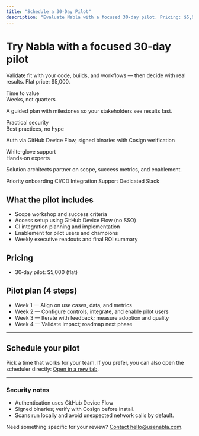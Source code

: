 ```yaml
---
title: "Schedule a 30‑Day Pilot"
description: "Evaluate Nabla with a focused 30‑day pilot. Pricing: $5,000."
---
```



# Try Nabla with a focused 30‑day pilot

Validate fit with your code, builds, and workflows — then decide with real results. Flat price: $5,000.

<div className="mt-6 grid gap-6 md:grid-cols-3">
  <div className="rounded-xl border border-neutral-200/60 dark:border-neutral-800 bg-white/60 dark:bg-neutral-900/40 p-5 shadow-sm">
    <div className="text-sm font-semibold text-neutral-600 dark:text-neutral-300">Time to value</div>
    <div className="mt-1 text-lg">Weeks, not quarters</div>
    <p className="mt-2 text-sm text-neutral-600 dark:text-neutral-400">A guided plan with milestones so your stakeholders see results fast.</p>
  </div>
  <div className="rounded-xl border border-neutral-200/60 dark:border-neutral-800 bg-white/60 dark:bg-neutral-900/40 p-5 shadow-sm">
    <div className="text-sm font-semibold text-neutral-600 dark:text-neutral-300">Practical security</div>
    <div className="mt-1 text-lg">Best practices, no hype</div>
    <p className="mt-2 text-sm text-neutral-600 dark:text-neutral-400">Auth via GitHub Device Flow, signed binaries with Cosign verification</p>
  </div>
  <div className="rounded-xl border border-neutral-200/60 dark:border-neutral-800 bg-white/60 dark:bg-neutral-900/40 p-5 shadow-sm">
    <div className="text-sm font-semibold text-neutral-600 dark:text-neutral-300">White‑glove support</div>
    <div className="mt-1 text-lg">Hands‑on experts</div>
    <p className="mt-2 text-sm text-neutral-600 dark:text-neutral-400">Solution architects partner on scope, success metrics, and enablement.</p>
  </div>
  
  <div className="md:col-span-3 rounded-xl border border-amber-200/60 dark:border-amber-900/40 bg-amber-50/70 dark:bg-amber-950/20 p-5">
    <div className="flex flex-wrap items-center gap-2 text-sm">
      <span className="inline-flex items-center gap-1 rounded-full border border-amber-300/70 dark:border-amber-800/60 bg-white/70 dark:bg-amber-950/40 px-2 py-0.5">
        <span className="h-2 w-2 rounded-full bg-[#FF5C00]" />
        <span className="font-medium">Priority onboarding</span>
      </span>
      <span className="inline-flex items-center gap-1 rounded-full border border-amber-300/70 dark:border-amber-800/60 bg-white/70 dark:bg-amber-950/40 px-2 py-0.5">
        <span className="font-medium">CI/CD Integration Support</span>
      </span>
      <span className="inline-flex items-center gap-1 rounded-full border border-amber-300/70 dark:border-amber-800/60 bg-white/70 dark:bg-amber-950/40 px-2 py-0.5">
        <span className="font-medium">Dedicated Slack</span>
      </span>
    </div>
  </div>
</div>

## What the pilot includes

- Scope workshop and success criteria
- Access setup using GitHub Device Flow (no SSO)
- CI integration planning and implementation
- Enablement for pilot users and champions
- Weekly executive readouts and final ROI summary

## Pricing

- 30‑day pilot: $5,000 (flat)

## Pilot plan (4 steps)

- Week 1 — Align on use cases, data, and metrics
- Week 2 — Configure controls, integrate, and enable pilot users
- Week 3 — Iterate with feedback; measure adoption and quality
- Week 4 — Validate impact; roadmap next phase

---

## Schedule your pilot

Pick a time that works for your team. If you prefer, you can also open the scheduler directly: <a className="underline" href="https://app.cal.com/team/nabla/nabla-pilot-interest-call" target="_blank" rel="noreferrer">Open in a new tab</a>.

<div id="schedule" />

<div className="mt-4 rounded-xl border border-neutral-200/60 dark:border-neutral-800 bg-white/60 dark:bg-neutral-900/40 p-3">
  <div id="my-cal-inline-nabla-pilot-interest-call" style={{ width: '100%', height: '720px', overflow: 'auto' }} />
</div>

<Script id="cal-inline-embed-nabla" strategy="afterInteractive">
{`
  (function (C, A, L) {
    let p = function (a, ar) { a.q.push(ar) }
    let d = C.document
    C.Cal = C.Cal || function () {
      let cal = C.Cal
      let ar = arguments
      if (!cal.loaded) {
        cal.ns = {}
        cal.q = cal.q || []
        d.head.appendChild(d.createElement("script")).src = A
        cal.loaded = true
      }
      if (ar[0] === L) {
        const api = function () { p(api, arguments) }
        const namespace = ar[1]
        api.q = api.q || []
        if (typeof namespace === "string") {
          cal.ns[namespace] = cal.ns[namespace] || api
          p(cal.ns[namespace], ar)
          p(cal, ["initNamespace", namespace])
        } else p(cal, ar)
        return
      }
      p(cal, ar)
    }
  })(window, "https://app.cal.com/embed/embed.js", "init")

  Cal("init", "nabla-pilot-interest-call", { origin: "https://app.cal.com" })

  Cal.ns["nabla-pilot-interest-call"]("inline", {
    elementOrSelector: "#my-cal-inline-nabla-pilot-interest-call",
    config: { layout: "month_view" },
    calLink: "team/nabla/nabla-pilot-interest-call"
  })

  Cal.ns["nabla-pilot-interest-call"]("ui", {
    cssVarsPerTheme: {
      light: { "cal-brand": "#FF5C00" },
      dark: { "cal-brand": "#FF5C00" }
    },
    hideEventTypeDetails: false,
    layout: "month_view"
  })
`}
</Script>

---

### Security notes

- Authentication uses GitHub Device Flow
- Signed binaries; verify with Cosign before install.
- Scans run locally and avoid unexpected network calls by default.

Need something specific for your review? <a href="mailto:hello@usenabla.com">Contact hello@usenabla.com</a>.
